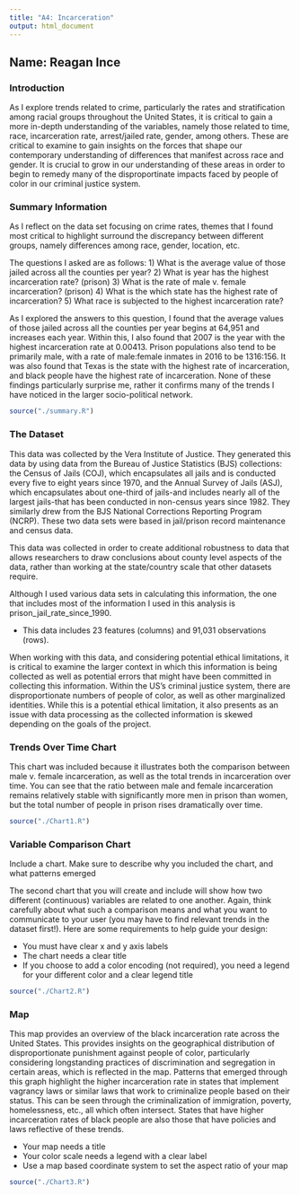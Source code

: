 ```yaml
---
title: "A4: Incarceration"
output: html_document
---
```

## Name: Reagan Ince

### Introduction

As I explore trends related to crime, particularly the rates and stratification among racial groups throughout the United States, it is critical to gain a more in-depth understanding of the variables, namely those related to time, race, incarceration rate, arrest/jailed rate, gender, among others. These are critical to examine to gain insights on the forces that shape our contemporary understanding of differences that manifest across race and gender. It is crucial to grow in our understanding of these areas in order to begin to remedy many of the disproportinate impacts faced by people of color in our criminal justice system. 


### Summary Information

As I reflect on the data set focusing on crime rates, themes that I found most critical to highlight surround the discrepancy between different groups, namely differences among race, gender, location, etc. 

The questions I asked are as follows: 
1) What is the average value of those jailed across all the counties per year?
2) What is year has the highest incarceration rate? (prison)
3) What is the rate of male v. female incarceration? (prison)
4) What is the which state has the highest rate of incarceration?
5) What race is subjected to the highest incarceration rate?

As I explored the answers to this question, I found that the average values of those jailed across all the counties per year begins at 64,951 and increases each year. Within this, I also found that 2007 is the year with the highest incarceration rate at 0.00413. Prison populations also tend to be primarily male, with a rate of male:female inmates in 2016 to be 1316:156. It was also found that Texas is the state with the highest rate of incarceration, and black people have the highest rate of incarceration. None of these findings particularly surprise me, rather it confirms many of the trends I have noticed in the larger socio-political network.

```r
source("./summary.R")
```

### The Dataset

This data was collected by the Vera Institute of Justice. They generated this data by using data from the Bureau of Justice Statistics (BJS) collections: the Census of Jails (COJ), which encapsulates all jails and is conducted every five to eight years since 1970, and the Annual Survey of Jails (ASJ), which encapsulates about one-third of jails-and includes nearly all of the largest jails-that has been conducted in non-census years since 1982. They similarly drew from the BJS National Corrections Reporting Program (NCRP). These two data sets were based in jail/prison record maintenance and census data. 

This data was collected in order to create additional robustness to data that allows researchers to draw conclusions about county level aspects of the data, rather than working at the state/country scale that other datasets require.

Although I used various data sets in calculating this information, the one that includes most of the information I used in this analysis is prison_jail_rate_since_1990. 

- This data includes 23 features (columns) and 91,031 observations (rows).

When working with this data, and considering potential ethical limitations, it is critical to examine the larger context in which this information is being collected as well as potential errors that might have been committed in collecting this information. Within the US's criminal justice system, there are disproportionate numbers of people of color, as well as other marginalized identities. While this is a potential ethical limitation, it also presents as an issue with data processing as the collected information is skewed depending on the goals of the project.

### Trends Over Time Chart

This chart was included because it illustrates both the comparison between male v. female incarceration, as well as the total trends in incarceration over time. You can see that the ratio between male and female incarceration remains relatively stable with significantly more men in prison than women, but the total number of people in prison rises dramatically over time. 


```r
source("./Chart1.R")
```

### Variable Comparison Chart

Include a chart. Make sure to describe why you included the chart, and what patterns emerged

The second chart that you will create and include will show how two different (continuous) variables are related to one another. Again, think carefully about what such a comparison means and what you want to communicate to your user (you may have to find relevant trends in the dataset first!). Here are some requirements to help guide your design:

- You must have clear x and y axis labels
- The chart needs a clear title
- If you choose to add a color encoding (not required), you need a legend for your different color and a clear legend title

```r
source("./Chart2.R")
```

### Map

This map provides an overview of the black incarceration rate across the United States. This provides insights on the geographical distribution of disproportionate punishment against people of color, particularly considering longstanding practices of discrimination and segregation in certain areas, which is reflected in the map. Patterns that emerged through this graph highlight the higher incarceration rate in states that implement vagrancy laws or similar laws that work to criminalize people based on their status. This can be seen through the criminalization of immigration, poverty, homelessness, etc., all which often intersect. States that have higher incarceration rates of black people are also those that have policies and laws reflective of these trends.

- Your map needs a title
- Your color scale needs a legend with a clear label
- Use a map based coordinate system to set the aspect ratio of your map

```r
source("./Chart3.R")
```
